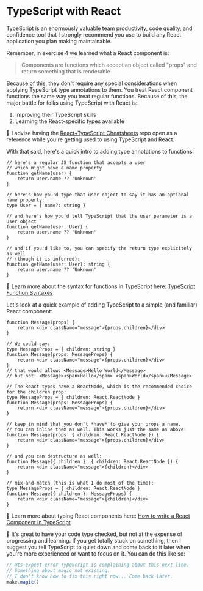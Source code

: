 # TypeScript with React

TypeScript is an enormously valuable team productivity, code quality, and
confidence tool that I strongly recommend you use to build any React application
you plan making maintainable.

Remember, in exercise 4 we learned what a React component is:

> Components are functions which accept an object called "props" and return
> something that is renderable

Because of this, they don't require any special considerations when applying
TypeScript type annotations to them. You treat React component functions the
same way you treat regular functions. Because of this, the major battle for
folks using TypeScript with React is:

1. Improving their TypeScript skills
2. Learning the React-specific types available

📜 I advise having the
[React+TypeScript Cheatsheets](https://github.com/typescript-cheatsheets/react)
repo open as a reference while you're getting used to using TypeScript and
React.

With that said, here's a quick intro to adding type annotations to functions:

```tsx
// here's a regular JS function that accepts a user
// which might have a name property
function getName(user) {
	return user.name ?? 'Unknown'
}

// here's how you'd type that user object to say it has an optional name property:
type User = { name?: string }

// and here's how you'd tell TypeScript that the user parameter is a User object
function getName(user: User) {
	return user.name ?? 'Unknown'
}

// and if you'd like to, you can specify the return type explicitely as well
// (though it is inferred):
function getName(user: User): string {
	return user.name ?? 'Unknown'
}
```

📜 Learn more about the syntax for functions in TypeScript here:
[TypeScript Function Syntaxes](https://kentcdodds.com/blog/typescript-function-syntaxes)

Let's look at a quick example of adding TypeScript to a simple (and familiar)
React component:

```tsx
function Message(props) {
	return <div className="message">{props.children}</div>
}

// We could say:
type MessageProps = { children: string }
function Message(props: MessageProps) {
	return <div className="message">{props.children}</div>
}
// that would allow: <Message>Hello World</Message>
// but not: <Message><span>Hello</span> <span>World</span></Message>

// The React types have a ReactNode, which is the recommended choice for the children prop:
type MessageProps = { children: React.ReactNode }
function Message(props: MessageProps) {
	return <div className="message">{props.children}</div>
}

// keep in mind that you don't *have* to give your props a name.
// You can inline them as well. This works just the same as above:
function Message(props: { children: React.ReactNode }) {
	return <div className="message">{props.children}</div>
}

// and you can destructure as well:
function Message({ children }: { children: React.ReactNode }) {
	return <div className="message">{children}</div>
}

// mix-and-match (this is what I do most of the time):
type MessageProps = { children: React.ReactNode }
function Message({ children }: MessageProps) {
	return <div className="message">{children}</div>
}
```

📜 Learn more about typing React components here:
[How to write a React Component in TypeScript](https://kentcdodds.com/blog/how-to-write-a-react-component-in-typescript)

🦉 It's great to have your code type checked, but not at the expense of
progressing and learning. If you get totally stuck on something, then I suggest
you tell TypeScript to quiet down and come back to it later when you're more
experienced or want to focus on it. You can do this like so:

```typescript
// @ts-expect-error TypeScript is complaining about this next line.
// Something about magic not existing.
// I don't know how to fix this right now... Come back later.
make.magic()
```

